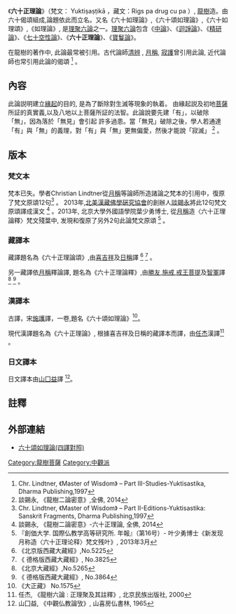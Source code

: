 {{cleanup-jargon|time=2016-03-17T03:26:38+00:00}}
《'''六十正理論'''》（梵文： Yuktiṣaṣṭikā  ，藏文：Rigs pa drug cu pa ）, [[龍樹|龍樹]]造。由六十偈頌組成,論題依此而立名。又名《六十如理論》,《六十頌如理論》,《六十如理頌》,《如理論》, 是[[理聚六論|理聚六論]]之一。[[理聚六論|理聚六論]]包含《[[中論|中論]]》、《[[迴諍論|迴諍論]]》、《[[精研論|精研論]]》、《[[七十空性論|七十空性論]]》、《'''六十正理論'''》、《[[寶鬘論|寶鬘論]]》。

在龍樹的著作中, 此論最常被引用。古代論師[[清辨|清辨]] , [[月稱|月稱]], [[寂護|寂護]]曾引用此論, 近代論師也常引用此論的偈頌
<ref> Chr. Lindtner, 《Master of Wisdom》 – Part III-Studies-Yuktisastika, Dharma Publishing,1997</ref> 。

==內容==
此論説明建立[[緣起|緣起]]的目的, 是為了斷除對生滅等現象的執着。 由緣起説及初地[[菩薩|菩薩]]所証的真實義,以及八地以上菩薩所証的法智。此論說要先建「有」，以破除「無」，因為落於「無見」會引起 許多過患。當「無見」破除之後，學人若通達「有」與「無」的義理，對「有」與「無」更無偏愛，然後才能說「寂滅」 <ref>  談錫永, 《龍樹二論密意》,全佛, 2014 </ref> 。

==版本==
===梵文本===
梵本已失。學者Christian Lindtner從[[月稱|月稱]]等論師所造諸論之梵本的引用中，復原了梵文原頌12句<ref> Chr. Lindtner, 《Master of Wisdom》 – Part II-Editions-Yuktisastika: Sanskrit Fragments, Dharma Publishing,1997</ref> 。
2013年,[[北美漢藏佛學硏究協會|北美漢藏佛學硏究協會]]的創辦人[[談錫永|談錫永]]將此12句梵文原頌譯成漢文 <ref>  談錫永, 《龍樹二論密意》-六十正理論, 全佛, 2014 </ref> 。2013年, 北京大學外國語學院葉少勇博士, 從[[月稱|月稱]]造〈六十正理論釋〉梵文殘葉中, 发現和復原了另外2句此論梵文原頌
<ref> 『創価大学. 国際仏教学高等研究所. 年報』（第16号）- 叶少勇博士《新发现月称造〈六十正理论释〉梵文残叶》, 2013年3月 </ref> 。

===藏譯本===
藏譯題名為《六十正理論頌》,由[[喜吉祥|喜吉祥]]及[[日稱|日稱]]譯 <ref> 《北京版西藏大藏經》,No.5225 </ref> <ref>《 德格版西藏大藏經》, No.3825 </ref> 。

另一藏譯依[[月稱|月稱]]釋論譯, 題名為《六十正理論釋》,由[[勝友|勝友]],[[施戒|施戒]],[[戒王菩提|戒王菩提]]及[[智軍|智軍]]譯 <ref> 《北京大藏經》,No.5265 </ref> <ref>《 德格版西藏大藏經》, No.3864 </ref> 。

===漢譯本===
古譯，宋[[施護|施護]]譯，一卷,題名《六十頌如理論》<ref>  《大正藏》 No.1575</ref>。

現代漢譯題名為《六十正理論》, 根據喜吉祥及日稱的藏譯本而譯，由[[任杰|任杰]]漢譯<ref> 任杰, 《龍樹六論 : 正理聚及其註釋》, 北京民族出版社, 2000 </ref> 。

===日文譯本===
日文譯本由[[山囗益|山囗益]]譯 <ref> 山囗益, 《中觀仏教論攷》, 山喜房仏書林, 1965 </ref>。

==註釋==
{{reflist|2}}

==外部連結==
* [https://dahangfashi9.oss-cn-hangzhou.aliyuncs.com/mp4/02%E7%BB%8F%E8%AE%BA%E9%9B%86/24%E5%85%AD%E5%8D%81%E9%A2%82%E5%A6%82%E7%90%86%E8%AE%BA/%E5%85%AD%E5%8D%81%E9%A0%8C%E5%A6%82%E7%90%86%E8%AB%96%E5%9B%9B%E8%AD%AF%E5%B0%8D%E7%85%A7%E6%9C%AC.pdf 六十頌如理論(四譯對照)] {{Wayback|url=https://dahangfashi9.oss-cn-hangzhou.aliyuncs.com/mp4/02%E7%BB%8F%E8%AE%BA%E9%9B%86/24%E5%85%AD%E5%8D%81%E9%A2%82%E5%A6%82%E7%90%86%E8%AE%BA/%E5%85%AD%E5%8D%81%E9%A0%8C%E5%A6%82%E7%90%86%E8%AB%96%E5%9B%9B%E8%AD%AF%E5%B0%8D%E7%85%A7%E6%9C%AC.pdf |date=20200705100437 }}

[[Category:龍樹菩薩|Category:龍樹菩薩]]
[[Category:中觀派|Category:中觀派]]